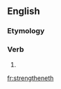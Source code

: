 ==English==

===Etymology===
{{suffix|en|strengthen|eth}}

===Verb===
{{head|en|verb form}}

# {{en-archaic third-person singular of|strengthen}}

[[fr:strengtheneth]]